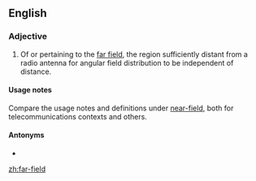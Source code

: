 ==English==

===Adjective===
{{en-adj|-}}

# {{label|en|telecommunications}} Of or pertaining to the [[far-field|far field]], the region sufficiently distant from a radio antenna for angular field distribution to be independent of distance.

====Usage notes====
Compare the usage notes and definitions under [[near-field]], both for telecommunications contexts and others.

====Antonyms====
* {{l|en|near-field}}

[[zh:far-field]]